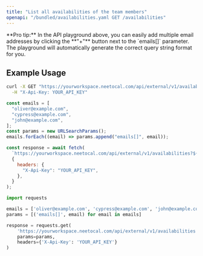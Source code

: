 ```yaml
---
title: "List all availabilities of the team members"
openapi: "/bundled/availabilities.yaml GET /availabilities"
---
```



<SubdomainInfo />

<Tip>
  **Pro tip:** In the API playground above, you can easily add multiple email
  addresses by clicking the **"+"** button next to the `emails[]` parameter. The
  playground will automatically generate the correct query string format for
  you.
</Tip>

## Example Usage

<CodeGroup>

```bash cURL
curl -X GET "https://yourworkspace.neetocal.com/api/external/v1/availabilities?emails[]=oliver@example.com&emails[]=cypress@example.com&emails[]=john@example.com" \
  -H "X-Api-Key: YOUR_API_KEY"
```

```javascript JavaScript
const emails = [
  "oliver@example.com",
  "cypress@example.com",
  "john@example.com",
];
const params = new URLSearchParams();
emails.forEach((email) => params.append("emails[]", email));

const response = await fetch(
  `https://yourworkspace.neetocal.com/api/external/v1/availabilities?${params}`,
  {
    headers: {
      "X-Api-Key": "YOUR_API_KEY",
    },
  }
);
```

```python Python
import requests

emails = ['oliver@example.com', 'cypress@example.com', 'john@example.com']
params = [('emails[]', email) for email in emails]

response = requests.get(
    'https://yourworkspace.neetocal.com/api/external/v1/availabilities',
    params=params,
    headers={'X-Api-Key': 'YOUR_API_KEY'}
)
```

</CodeGroup>
